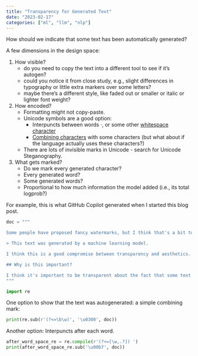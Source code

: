 ```yaml
---
title: "Transparency for Generated Text"
date: "2023-02-17"
categories: ["ml", "llm", "nlp"]
---
```


How should we indicate that some text has been automatically generated? 

A few dimensions in the design space:

1. How visible?
    - do you need to copy the text into a different tool to see if it's autogen?
    - could you notice it from close study, e.g., slight differences in typography or little extra markers over some letters?
    - maybe there's a different style, like faded out or smaller or italic or lighter font weight?
2. How encoded?
    - Formatting might not copy-paste.
    - Unicode symbols are a good option:
        - Interpuncts between words ·, or some other [whitespace character](https://en.wikipedia.org/wiki/Whitespace_character)
        - [Combining characters](https://en.wikipedia.org/wiki/Combining_character) with some characters (but what about if the language actually uses these characters?)
    - There are lots of invisible marks in Unicode - search for Unicode Steganography.
3. What gets marked?
    - Do we mark every generated character?
    - Every generated word?
    - Some generated words?
    - Proportional to how much information the model added (i.e., its total logprob?)

For example, this is what GitHub Copilot generated when I started this blog post.

```python
doc = """

Some people have proposed fancy watermarks, but I think that's a bit too much. I think we should just add a simple line at the end of the text, like this:

> This text was generated by a machine learning model.

I think this is a good compromise between transparency and aesthetics. It's not too intrusive, and it's clear that the text was generated by a machine learning model.

## Why is this important?

I think it's important to be transparent about the fact that some text has been generated by a machine learning model. This is because machine learning models are not perfect, and they can make mistakes. For example, a machine learning model might generate text that is offensive or inappropriate. If we don't indicate that the text was generated by a machine learning model, then people might think that the text was written by a human, and they might be offended or upset by it.
"""

import re
```

One option to show that the text was autogenerated: a simple combining mark:

```python
print(re.sub(r'(?<=\b\w)', '\u0300', doc))
```

Another option: Interpuncts after each word.

```python
after_word_space_re = re.compile(r'(?<=[\w,.?]) ')
print(after_word_space_re.sub('\u00b7', doc))
```
